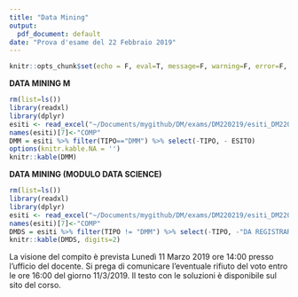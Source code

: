 ```yaml
---
title: "Data Mining"
output:
  pdf_document: default
date: "Prova d'esame del 22 Febbraio 2019"
---
```


```r
knitr::opts_chunk$set(echo = F, eval=T, message=F, warning=F, error=F, comment=NA, cache=F, R.options=list(width=220))
```

**DATA MINING M**

```r
rm(list=ls())
library(readxl)
library(dplyr)
esiti <- read_excel("~/Documents/mygithub/DM/exams/DM220219/esiti_DM220219.xlsx")
names(esiti)[7]<-"COMP"
DMM = esiti %>% filter(TIPO=="DMM") %>% select(-TIPO, - ESITO)
options(knitr.kable.NA = '')
knitr::kable(DMM)
```

**DATA MINING (MODULO DATA SCIENCE)**

```r
rm(list=ls())
library(readxl)
library(dplyr)
esiti <- read_excel("~/Documents/mygithub/DM/exams/DM220219/esiti_DM220219.xlsx")
names(esiti)[7]<-"COMP"
DMDS = esiti %>% filter(TIPO != "DMM") %>% select(-TIPO, -"DA REGISTRARE")
knitr::kable(DMDS, digits=2)
```

La visione del compito è prevista Lunedì 11 Marzo 2019 ore 14:00 presso l'ufficio del docente. Si prega di comunicare l’eventuale rifiuto del voto entro le ore 16:00 del giorno 11/3/2019. Il testo con le soluzioni è disponibile sul sito del corso.